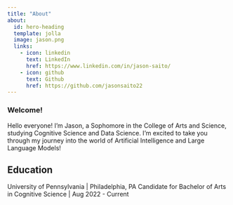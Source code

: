 ```yaml
---
title: "About"
about:
  id: hero-heading
  template: jolla
  image: jason.png
  links:
    - icon: linkedin
      text: LinkedIn
      href: https://www.linkedin.com/in/jason-saito/
    - icon: github
      text: Github
      href: https://github.com/jasonsaito22
---
```


### Welcome!

Hello everyone! I'm Jason, a Sophomore in the College of Arts and Science, studying Cognitive Science and Data Science. I'm excited to take you through my journey into the world of Artificial Intelligence and Large Language Models!

## Education

University of Pennsylvania | Philadelphia, PA
Candidate for Bachelor of Arts in Cognitive Science | Aug 2022 - Current

